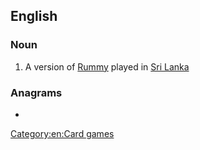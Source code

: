 ==English==

===Noun===
{{en-noun}}

# A version of [[Rummy]] played in [[Sri Lanka]]

===Anagrams===
* {{anagrams|en|a=eoprrt|Perrot|Porter|perrot|porret|porter|pretor|report|troper}}

[[Category:en:Card games]]